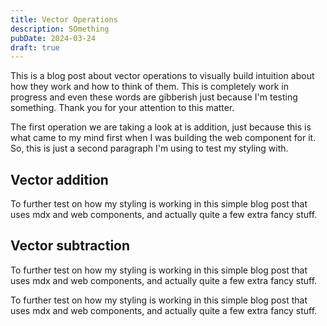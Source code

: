 ```yaml
---
title: Vector Operations
description: SOmething
pubDate: 2024-03-24
draft: true
---
```


This is a blog post about vector operations to visually build intuition about how they work and how to think of them.
This is completely work in progress and even these words are gibberish just because I'm testing something. Thank you for your attention to this matter.

The first operation we are taking a look at is addition, just because this is what came to my mind first when I was
building the web component for it. So, this is just a second paragraph I'm using to test my styling with.

## Vector addition
To further test on how my styling is working in this simple blog post that uses mdx and web components, and actually
quite a few extra fancy stuff.

<VectorAdd />

## Vector subtraction
To further test on how my styling is working in this simple blog post that uses mdx and web components, and actually
quite a few extra fancy stuff.

To further test on how my styling is working in this simple blog post that uses mdx and web components, and actually
quite a few extra fancy stuff.
